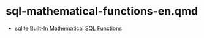 # sql-mathematical-functions-en.qmd



- [sqlite Built-In Mathematical SQL Functions](https://www.sqlite.org/lang_mathfunc.html)

